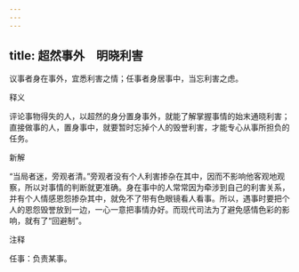 ```yaml
---
---
---
```

title: 超然事外　明晓利害
---



议事者身在事外，宜悉利害之情；任事者身居事中，当忘利害之虑。

释义

评论事物得失的人，以超然的身分置身事外，就能了解掌握事情的始末通晓利害；直接做事的人，置身事中，就要暂时忘掉个人的毁誉利害，才能专心从事所担负的任务。

新解

“当局者迷，旁观者清。”旁观者没有个人利害掺杂在其中，因而不影响他客观地观察，所以对事情的判断就更准确。身在事中的人常常因为牵涉到自己的利害关系，并有个人情感恩怨掺杂其中，就免不了带有色眼镜看人看事。所以，遇事时要把个人的恩怨毁誉放到一边，一心一意把事情办好。而现代司法为了避免感情色彩的影响，就有了“回避制”。

注释

任事：负责某事。